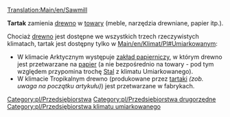{{pl/Informacja| Ten artykuł dotyczy '''Tartaku''' (ang. ''[[Main/en/Sawmill]]'') występującego '''w klimacie Umiarkowanym'''<br>
Zupełnie inaczej działa [[Main/pl/Tartak (tropikalny)|'''Tartak w klimacie Tropikalnym''']] (ang. ''[[Main/en/Lumber Mill]]'') }}
[[Translation:Main/en/Sawmill]]{{en/-}}
{{pl/Przedsiębiorstwa|image=Sawmill.png
|name=Tartak
|climates=[[Main/en/Klimat/Pl#Umiarkowany]]
|accepts=[[Main/pl/Drewno|Drewno]]
|produces=[[Main/pl/Towary|Towary]]
}}

'''Tartak''' zamienia [[Main/pl/Drewno|drewno]] w [[Main/pl/Towary|towary]] (meble, narzędzia drewniane, papier itp.).

Chociaż [[Main/pl/Drewno|drewno]] jest dostępne we wszystkich trzech rzeczywistych klimatach, tartak jest dostępny tylko w [[Main/en/Klimat/Pl#Umiarkowany]]m:
* W klimacie Arktycznym występuje [[Main/pl/Zakład papierniczy|zakład papierniczy]], w którym drewno jest przetwarzane na [[Main/pl/Papier|papier]] (a nie bezpośrednio na towary - pod tym względem przypomina trochę [[Main/pl/Stal|Stal]] z klimatu Umiarkowanego).
* W klimacie Tropikalnym drewno (produkowane przez [[Main/pl/Tartak (tropikalny)|tartaki]] ''(zob. uwaga na początku artykułu)'') jest przetwarzane w fabrykach. 


{{pl/Navbox Industries}}

[[Category:pl/Przedsiębiorstwa]]
[[Category:pl/Przedsiębiorstwa drugorzędne]]
[[Category:pl/Przedsiębiorstwa klimatu umiarkowanego]]